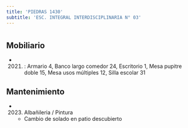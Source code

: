 ```yaml
---
title: 'PIEDRAS 1430'
subtitle: 'ESC. INTEGRAL INTERDISCIPLINARIA N° 03'
---
```


#


## Mobiliario

*  (2021) : Armario 4, Banco largo comedor 24, Escritorio 1, Mesa pupitre doble 15, Mesa usos múltiples 12, Silla escolar 31 





## Mantenimiento

*  (2023) Albañileria / Pintura 
    + Cambio de solado en patio descubierto



